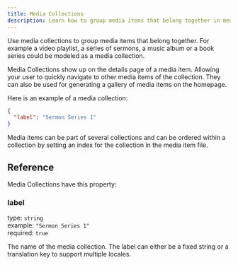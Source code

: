 ```yaml
---
title: Media Collections
description: Learn how to group media items that belong together in media collections.
---
```




Use media collections to group media items that belong together. For example a video playlist, a series of sermons, 
a music album or a book series could be modeled as a media collection.

Media Collections show up on the details page of a media item. Allowing your user to quickly navigate to other media items 
of the collection. They can also be used for generating a gallery of media items on the homepage.

Here is an example of a media collection:

```json title="src/content/media-collections/sermon-series-1.json"
{
  "label": "Sermon Series 1"
}
```

<Aside type="tip">
Media items can be part of several collections and can be ordered within a collection by setting an index for the collection 
in the media item file. 
</Aside>

## Reference

Media Collections have this property:

### label

type: `string` \
example: `"Sermon Series 1"` \
required: `true`

The name of the media collection. The label can either be a fixed string or a translation key to support multiple locales. 